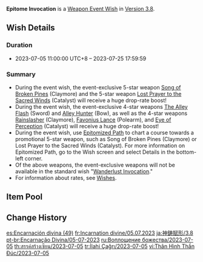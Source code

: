 {{Wish
|name              = Epitome Invocation 2023-07-05
|image             = Epitome Invocation 2023-07-05.png
|type              = Weapon Event
|duration          = event
|time_start        = 2023-07-05 11:00:00
|time_start_offset = GMT+8
|time_end          = 2023-07-25 17:59:59
|link              = https://genshin.hoyoverse.com/en/news/detail/112158
|preceding         = Epitome Invocation/2023-06-13
|alongside         = Born of Ocean Swell/2023-07-05
|alongside2        = Sparkling Steps/2023-07-05
|succeeding        = Epitome Invocation/2023-07-25
}}
'''Epitome Invocation''' is a [[Weapon Event Wish]] in [[Version 3.8]].

==Wish Details==
===Duration===
* 2023-07-05 11:00:00 UTC+8 &ndash; 2023-07-25 17:59:59

===Summary===
* During the event wish, the event-exclusive 5-star weapon [[Song of Broken Pines]] (Claymore) and the 5-star weapon [[Lost Prayer to the Sacred Winds]] (Catalyst) will receive a huge drop-rate boost!
* During the event wish, the event-exclusive 4-star weapons [[The Alley Flash]] (Sword) and [[Alley Hunter]] (Bow), as well as the 4-star weapons [[Rainslasher]] (Claymore), [[Favonius Lance]] (Polearm), and [[Eye of Perception]] (Catalyst) will receive a huge drop-rate boost!
* During the event wish, use [[Epitomized Path]] to chart a course towards a promotional 5-star weapon, such as Song of Broken Pines (Claymore) or Lost Prayer to the Sacred Winds (Catalyst). For more information on Epitomized Path, go to the Wish screen and select Details in the bottom-left corner.
* Of the above weapons, the event-exclusive weapons will not be available in the standard wish "[[Wanderlust Invocation]]."
* For information about rates, see [[Wish]]es.

==Item Pool==
{{Wish Pool
|weapon_5_F    = Song of Broken Pines; Lost Prayer to the Sacred Winds
|weapon_4_F    = The Alley Flash; Alley Hunter; Rainslasher; Favonius Lance; Eye of Perception
|character_4   = Barbara; Beidou; Bennett; Candace; Chongyun; Collei; Diona; Dori; Faruzan; Fischl; Gorou; Kaveh; Kirara; Kujou Sara; Kuki Shinobu; Layla; Mika; Ningguang; Noelle; Razor; Rosaria; Sayu; Shikanoin Heizou; Sucrose; Thoma; Xiangling; Xingqiu; Xinyan; Yanfei; Yaoyao; Yun Jin
|weapon_5      = Amos' Bow; Aquila Favonia; Primordial Jade Winged-Spear; Skyward Atlas; Skyward Blade; Skyward Harp; Skyward Pride; Skyward Spine; Wolf's Gravestone
|weapon_4      = Dragon's Bane; Favonius Codex; Favonius Greatsword; Favonius Sword; Favonius Warbow; Lion's Roar; Rust; Sacrificial Bow; Sacrificial Fragments; Sacrificial Greatsword; Sacrificial Sword; The Bell; The Flute; The Stringless; The Widsith
|weapon_3      = Black Tassel; Bloodtainted Greatsword; Cool Steel; Debate Club; Emerald Orb; Ferrous Shadow; Harbinger of Dawn; Magic Guide; Raven Bow; Sharpshooter's Oath; Skyrider Sword; Slingshot; Thrilling Tales of Dragon Slayers
}}

==Change History==
{{Change History|3.8}}

[[es:Encarnación divina (49)]]
[[fr:Incarnation divine/05.07.2023]]
[[ja:神鋳賦形/3.8]]
[[pt-br:Encarnação Divina/05-07-2023]]
[[ru:Воплощение божества/2023-07-05]]
[[th:สรรค์สร้างเซียน/2023-07-05]]
[[tr:İlahi Çağrı/2023-07-05]]
[[vi:Thân Hình Thần Đúc/2023-07-05]]